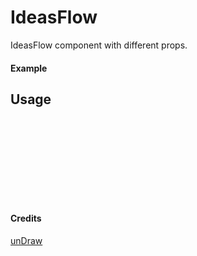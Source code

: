 
<Meta of={IdeasFlow} title="unDraw/IdeasFlow" />

# IdeasFlow

IdeasFlow component with different props.

#### Example

<Canvas of={IdeasFlow.Primary} />

## Usage

```ts
import { IdeasFlow } from "yadl-ui";

const Example = () => {
  return (
      <IdeasFlow />
  );
};

export default Example;
```

#### Credits
[unDraw](https://undraw.co/illustrations)
